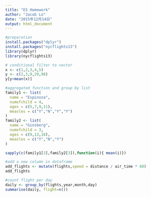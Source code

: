 ```yaml
---
title: "ES Homework"
author: "Jacob Lo"
date: "2015年12月14日"
output: html_document
---
```



```r
#preparation
install.packages("dplyr")
install.packages("nycflights13")
library(dplyr)
library(nycflights13)
```

```r
# conditional filter to vector
x <- c(1,2,3,4,5)
y <- c(2,3,9,29,98)
y[y<mean(x)]
```

```r
#aggregated function and group by list
family1 <- list(
  name = "Espinoza",
  numofchild = 4,
  ages = c(5,7,9,11),
  measles = c("Y","N","Y","Y")
)
family2 <- list(
  name = "Ginsberg",
  numofchild = 3,
  ages = c(9,13,18),
  measles = c("Y","N","Y")
)

sapply(c(family1[3],family2[3]),function(i){ mean(i)})

```

```r
#add a new column in dataframe
add_flights <- mutate(flights,speed = distance / air_time * 60)
add_flights
```

```r
#count flight per day
daily <- group_by(flights,year,month,day)
summarise(daily, flight=n())
```


